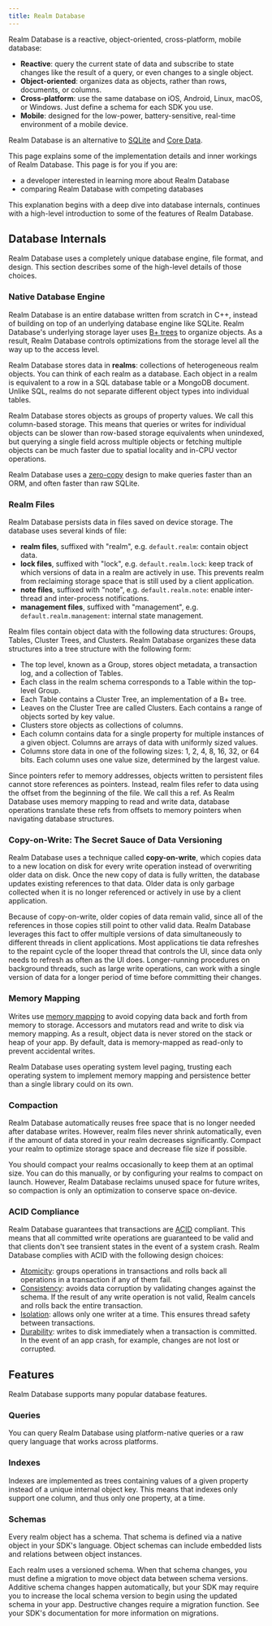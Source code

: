 ```yaml
---
title: Realm Database
---
```


Realm Database is a reactive, object-oriented, cross-platform, mobile
database:

- **Reactive**: query the current state of data and subscribe to state
  changes like the result of a query, or even changes to a single
  object.
- **Object-oriented**: organizes data as objects, rather than rows,
  documents, or columns.
- **Cross-platform**: use the same database on iOS, Android, Linux,
  macOS, or Windows. Just define a schema for each SDK you use.
- **Mobile**: designed for the low-power, battery-sensitive, real-time
  environment of a mobile device.

Realm Database is an alternative to
[SQLite](https://www.sqlite.org/index.html) and [Core
Data](https://developer.apple.com/documentation/coredata).

This page explains some of the implementation details and inner workings
of Realm Database. This page is for you if you are:

- a developer interested in learning more about Realm Database
- comparing Realm Database with competing databases

This explanation begins with a deep dive into database internals,
continues with a high-level introduction to some of the features of
Realm Database.

## Database Internals

Realm Database uses a completely unique database engine, file format,
and design. This section describes some of the high-level details of
those choices.

### Native Database Engine

Realm Database is an entire database written from scratch in C++,
instead of building on top of an underlying database engine like SQLite.
Realm Database's underlying storage layer uses [B+
trees](https://en.wikipedia.org/wiki/B%2B_tree) to organize objects. As
a result, Realm Database controls optimizations from the storage level
all the way up to the access level.

Realm Database stores data in **realms**: collections of heterogeneous
realm objects. You can think of each realm as a database. Each object in
a realm is equivalent to a row in a SQL database table or a MongoDB
document. Unlike SQL, realms do not separate different object types into
individual tables.

Realm Database stores objects as groups of property values. We call this
column-based storage. This means that queries or writes for individual
objects can be slower than row-based storage equivalents when unindexed,
but querying a single field across multiple objects or fetching multiple
objects can be much faster due to spatial locality and in-CPU vector
operations.

Realm Database uses a
[zero-copy](https://en.wikipedia.org/wiki/Zero-copy) design to make
queries faster than an ORM, and often faster than raw SQLite.

### Realm Files

Realm Database persists data in files saved on device storage. The
database uses several kinds of file:

- **realm files**, suffixed with "realm", e.g. `default.realm`:
  contain object data.
- **lock files**, suffixed with "lock", e.g. `default.realm.lock`:
  keep track of which versions of data in a realm are actively in use.
  This prevents realm from reclaiming storage space that is still used
  by a client application.
- **note files**, suffixed with "note", e.g. `default.realm.note`:
  enable inter-thread and inter-process notifications.
- **management files**, suffixed with "management", e.g.
  `default.realm.management`: internal state management.

Realm files contain object data with the following data structures:
Groups, Tables, Cluster Trees, and Clusters. Realm Database organizes
these data structures into a tree structure with the following form:

- The top level, known as a Group, stores object metadata, a
  transaction log, and a collection of Tables.
- Each class in the realm schema corresponds to a Table within the
  top-level Group.
- Each Table contains a Cluster Tree, an implementation of a B+ tree.
- Leaves on the Cluster Tree are called Clusters. Each contains a
  range of objects sorted by key value.
- Clusters store objects as collections of columns.
- Each column contains data for a single property for multiple
  instances of a given object. Columns are arrays of data with
  uniformly sized values.
- Columns store data in one of the following sizes: 1, 2, 4, 8, 16,
  32, or 64 bits. Each column uses one value size, determined by the
  largest value.

Since pointers refer to memory addresses, objects written to persistent
files cannot store references as pointers. Instead, realm files refer to
data using the offset from the beginning of the file. We call this a
ref. As Realm Database uses memory mapping to read and write data,
database operations translate these refs from offsets to memory pointers
when navigating database structures.

### Copy-on-Write: The Secret Sauce of Data Versioning

Realm Database uses a technique called **copy-on-write**, which copies
data to a new location on disk for every write operation instead of
overwriting older data on disk. Once the new copy of data is fully
written, the database updates existing references to that data. Older
data is only garbage collected when it is no longer referenced or
actively in use by a client application.

Because of copy-on-write, older copies of data remain valid, since all
of the references in those copies still point to other valid data. Realm
Database leverages this fact to offer multiple versions of data
simultaneously to different threads in client applications. Most
applications tie data refreshes to the repaint cycle of the looper
thread that controls the UI, since data only needs to refresh as often
as the UI does. Longer-running procedures on background threads, such as
large write operations, can work with a single version of data for a
longer period of time before committing their changes.

### Memory Mapping

Writes use [memory
mapping](https://en.wikipedia.org/wiki/Memory-mapped_file) to avoid
copying data back and forth from memory to storage. Accessors and
mutators read and write to disk via memory mapping. As a result, object
data is never stored on the stack or heap of your app. By default, data
is memory-mapped as read-only to prevent accidental writes.

Realm Database uses operating system level paging, trusting each
operating system to implement memory mapping and persistence better than
a single library could on its own.

### Compaction

Realm Database automatically reuses free space that is no longer needed
after database writes. However, realm files never shrink automatically,
even if the amount of data stored in your realm decreases significantly.
Compact your realm to optimize storage space and decrease file size if
possible.

You should compact your realms occasionally to keep them at an optimal
size. You can do this manually, or by configuring your realms to compact
on launch. However, Realm Database reclaims unused space for future
writes, so compaction is only an optimization to conserve space
on-device.

### ACID Compliance

Realm Database guarantees that transactions are
[ACID](https://en.wikipedia.org/wiki/ACID) compliant.
This means that all committed write operations are
guaranteed to be valid and that clients don't see transient states in
the event of a system crash. Realm Database complies with ACID with the
following design choices:

- [Atomicity](<https://en.wikipedia.org/wiki/Atomicity_(database_systems)>):
  groups operations in transactions and rolls back all operations in a
  transaction if any of them fail.
- [Consistency](<https://en.wikipedia.org/wiki/Consistency_(database_systems)>):
  avoids data corruption by validating changes against the schema. If
  the result of any write operation is not valid, Realm cancels and
  rolls back the entire transaction.
- [Isolation](<https://en.wikipedia.org/wiki/Isolation_(database_systems)>):
  allows only one writer at a time. This ensures thread safety between
  transactions.
- [Durability](<https://en.wikipedia.org/wiki/Durability_(database_systems)>):
  writes to disk immediately when a transaction is committed. In the
  event of an app crash, for example, changes are not lost or
  corrupted.

## Features

Realm Database supports many popular database features.

### Queries

You can query Realm Database using platform-native queries or a raw
query language that works across platforms.

### Indexes

Indexes are implemented as trees containing values of a given property
instead of a unique internal object key. This means that indexes only
support one column, and thus only one property, at a time.

### Schemas

Every realm object has a schema. That schema is defined via a native
object in your SDK's language. Object schemas can include embedded lists
and relations between object instances.

Each realm uses a versioned schema. When that schema changes, you must
define a migration to move object data between schema versions. Additive
schema changes happen automatically, but your SDK may require you to
increase the local schema version to begin using the updated schema in
your app. Destructive changes require a migration function. See your
SDK's documentation for more information on migrations.
